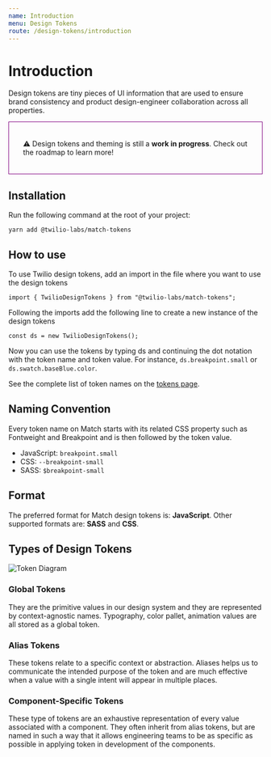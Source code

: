 ```yaml
---
name: Introduction
menu: Design Tokens
route: /design-tokens/introduction
---
```


# Introduction

Design tokens are tiny pieces of UI information that are used to ensure brand
consistency and product design-engineer collaboration across all properties.

<div style="border:solid 1px purple; padding: 20px 28px;">
  <p>
    ⚠️ Design tokens and theming is still a <strong>work in progress</strong>.
    Check out the roadmap to learn more!
  </p>
</div>

## Installation

Run the following command at the root of your project:

```
yarn add @twilio-labs/match-tokens
```

## How to use

To use Twilio design tokens, add an import in the file where you want to use the design tokens

```
import { TwilioDesignTokens } from "@twilio-labs/match-tokens";
```

Following the imports add the following line to create a new instance of the design tokens

```
const ds = new TwilioDesignTokens();
```

Now you can use the tokens by typing ds and continuing the dot notation with the token name and token value. For instance, `ds.breakpoint.small` or `ds.swatch.baseBlue.color`.

See the complete list of token names on the [tokens page](./tokens).

## Naming Convention

Every token name on Match starts with its related CSS property such as Fontweight and Breakpoint and is then followed by the token value.

- JavaScript: `breakpoint.small`
- CSS: `--breakpoint-small`
- SASS: `$breakpoint-small`

## Format

The preferred format for Match design tokens is: **JavaScript**. Other supported formats are: **SASS** and **CSS**.

## Types of Design Tokens

![Token Diagram](tokens.png)

### Global Tokens

They are the primitive values in our design system and they are represented by context-agnostic names. Typography, color pallet, animation values are all stored as a global token.

### Alias Tokens

These tokens relate to a specific context or abstraction. Aliases helps us to communicate the intended purpose of the token and are much effective when a value with a single intent will appear in multiple places.

### Component-Specific Tokens

These type of tokens are an exhaustive representation of every value associated with a component. They often inherit from alias tokens, but are named in such a way that it allows engineering teams to be as specific as possible in applying token in development of the components.

